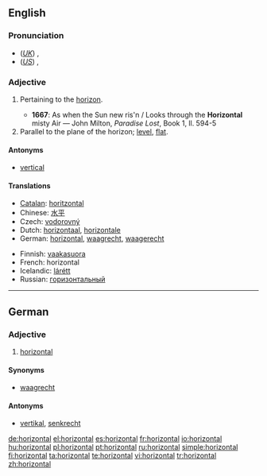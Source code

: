 ==English==

===Pronunciation===
*(''[[Received Pronunciation|UK]]'') {{IPA|/ˌhɒɹɪˈzɒntəl/}}, {{SAMPA|/%hQr@"zQnt@l/}}
*(''[[General American|US]]'') {{IPA|/ˌhɔːɹəˈzɑːntəl/}}, {{SAMPA|/%hO:r@"zA:nt@l/}}

===Adjective===
{{en-adj}}

# {{archaic}} Pertaining to the [[horizon]].
#*'''1667''': As when the Sun new ris'n / Looks through the '''Horizontal''' misty Air — John Milton, ''Paradise Lost'', Book 1, ll. 594-5
# Parallel to the plane of the horizon; [[level]], [[flat]].

====Antonyms====
*[[vertical]]

====Translations====
{{trans-top|parallel to the plane of the horizon}}
*[[Catalan]]: [[horitzontal]]
*Chinese: [[水平]]
*Czech: [[vodorovný]] {{m}}
*Dutch: [[horizontaal]], [[horizontale]]
*German: [[horizontal#German|horizontal]], [[waagrecht]], [[waagerecht]]
{{trans-mid}}
*Finnish: [[vaakasuora]]
*French: horizontal
*Icelandic: [[lárétt]]
*Russian: [[горизонтальный]]
{{trans-bottom}}

----

==German==

===Adjective===
{{de-adj|-}}

# [[horizontal#English|horizontal]]

====Synonyms====
*[[waagrecht]]

====Antonyms====
*[[vertikal#German|vertikal]], [[senkrecht]]

[[de:horizontal]]
[[el:horizontal]]
[[es:horizontal]]
[[fr:horizontal]]
[[io:horizontal]]
[[hu:horizontal]]
[[pl:horizontal]]
[[pt:horizontal]]
[[ru:horizontal]]
[[simple:horizontal]]
[[fi:horizontal]]
[[ta:horizontal]]
[[te:horizontal]]
[[vi:horizontal]]
[[tr:horizontal]]
[[zh:horizontal]]